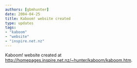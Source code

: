 ```yaml
---
authors: [gbmhunter]
date: 2004-04-25
title: Kaboom! website created
type: updates
tags:
- "kaboom"
- "website"
- "inspire.net.nz"
---
```


Kaboom! website created at <a href="http://homepages.inspire.net.nz/~hunter/kaboom/kaboom.htm">http://homepages.inspire.net.nz/~hunter/kaboom/kaboom.htm</a>.
